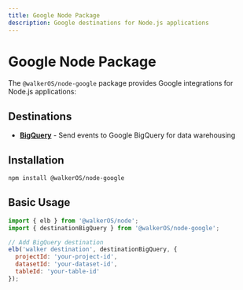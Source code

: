 ```yaml
---
title: Google Node Package  
description: Google destinations for Node.js applications
---
```


# Google Node Package

The `@walkerOS/node-google` package provides Google integrations for Node.js applications:

## Destinations

- **[BigQuery](./bigquery)** - Send events to Google BigQuery for data warehousing

## Installation

```bash
npm install @walkerOS/node-google
```

## Basic Usage

```javascript
import { elb } from '@walkerOS/node';
import { destinationBigQuery } from '@walkerOS/node-google';

// Add BigQuery destination
elb('walker destination', destinationBigQuery, {
  projectId: 'your-project-id',
  datasetId: 'your-dataset-id',
  tableId: 'your-table-id'
});
```